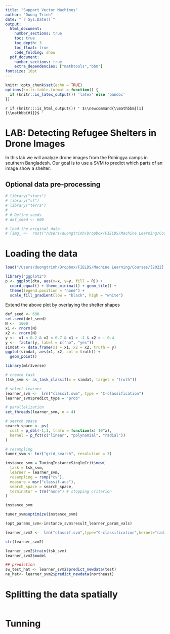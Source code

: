 ```yaml
---
title: "Support Vector Machines"
author: "Duong Trinh"
date: "`r Sys.Date()`"
output:
  html_document: 
    number_sections: true
    toc: true
    toc_depth: 3
    toc_float: true
    code_folding: show
  pdf_document: 
    number_sections: true
    extra_dependencies: ["mathtools","bbm"]
fontsize: 10pt
---
```


```r
knitr::opts_chunk$set(echo = TRUE)
options(knitr.table.format = function() {
  if (knitr::is_latex_output()) 'latex' else 'pandoc'
})
```

<!--- For HTML Only --->
`r if (knitr:::is_html_output()) '
$\\newcommand{\\mathbbm}[1]{\\mathbb{#1}}$
'`


# LAB: Detecting Refugee Shelters in Drone Images
In this lab we will analyze drone images from the Rohingya camps in southern Bangladesh. Our goal is to use a SVM to predict which parts of an image show a shelter.

## Optional data pre-processing
```r
# library("stars")
# library("sf")
# library("terra")
# 
# # Define seeds
# def_seed <- 600
```

```r
# load the original data
# (img_ <-  rast("/Users/duongtrinh/Dropbox/FIELDS/Machine Learning/Courses/[2022] SGPE Summer School/Tutorials/5_SVM/out_14000_68000.tif"))
```



# Loading the data

```r
load("/Users/duongtrinh/Dropbox/FIELDS/Machine Learning/Courses/[2022] SGPE Summer School/Tutorials/5_SVM/shelters_data_5.RData")
```

```r
library("ggplot2")
p <- ggplot(dta, aes(x=x, y=y, fill = R)) +
  coord_equal() + theme_minimal() + geom_tile() +
  theme(legend.position = "none") +
  scale_fill_gradient(low = "black", high = "white")
```

Extend the above plot by overlaying the shelter shapes

```r
def_seed <- 600
set.seed(def_seed)
N <-  1000
x1 <- rnorm(N)
x2 <- rnorm(N)
y <-  x1 < 0.2 & x2 < 0.7 & x1 > -1 & x2 > - 0.4
y <-  factor(y, label = c("no", "yes"))
simdat <- data.frame(x1 = x1, x2 = x2, truth = y)
ggplot(simdat, aes(x1, x2, col = truth)) +
  geom_point()


```


```r
library(mlr3verse)

# create task
(tsk_svm <- as_task_classif(x = simdat, target = "truth"))

# select learner
learner_svm <-  lrn("classif.svm", type = "C-classification")
learner_svm$predict_type = "prob"

# parallelization
set_threads(learner_svm, n = 4)

# search space
search_space <- ps(
  cost = p_dbl(-1,1, trafo = function(x) 10^x),
  kernel = p_fct(c("linear", "polynomial", "radial"))
)

# resampling
tuner_svm <- tnr("grid_search", resolution = 3)
```


```r
instance_svm = TuningInstanceSingleCrit$new(
  task = tsk_svm,
  learner = learner_svm,
  resampling = rsmp("cv"),
  measure = msr("classif.auc"),
  search_space = search_space,
  terminator = trm("none") # stopping criterion
)

instance_svm

tuner_svm$optimize(instance_svm)

(opt_params_svm<-instance_svm$result_learner_param_vals)

learner_svm2 <-  lrn("classif.svm",type="C-classification",kernel="radial",cost=10)

str(learner_svm2)

learner_svm2$train(tsk_svm)
learner_svm2$model

## prediction
sw_test_hat <- learner_svm2$predict_newdata(test) 
ne_hat<- learner_svm2$predict_newdata(northeast) 

```



# Splitting the data spatially
```r

```

# Tunning








